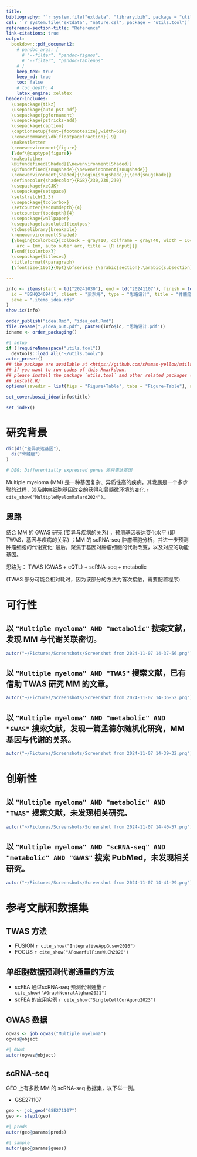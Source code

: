 ```yaml
---
title: 
bibliography: '`r system.file("extdata", "library.bib", package = "utils.tool")`'
csl: '`r system.file("extdata", "nature.csl", package = "utils.tool")`'
reference-section-title: "Reference"
link-citations: true
output:
  bookdown::pdf_document2:
    # pandoc_args: [
      # "--filter", "pandoc-fignos",
      # "--filter", "pandoc-tablenos"
    # ]
    keep_tex: true
    keep_md: true
    toc: false
    # toc_depth: 4
    latex_engine: xelatex
header-includes:
  \usepackage{tikz}
  \usepackage{auto-pst-pdf}
  \usepackage{pgfornament}
  \usepackage{pstricks-add}
  \usepackage{caption}
  \captionsetup{font={footnotesize},width=6in}
  \renewcommand{\dblfloatpagefraction}{.9}
  \makeatletter
  \renewenvironment{figure}
  {\def\@captype{figure}}
  \makeatother
  \@ifundefined{Shaded}{\newenvironment{Shaded}}
  \@ifundefined{snugshade}{\newenvironment{snugshade}}
  \renewenvironment{Shaded}{\begin{snugshade}}{\end{snugshade}}
  \definecolor{shadecolor}{RGB}{230,230,230}
  \usepackage{xeCJK}
  \usepackage{setspace}
  \setstretch{1.3} 
  \usepackage{tcolorbox}
  \setcounter{secnumdepth}{4}
  \setcounter{tocdepth}{4}
  \usepackage{wallpaper}
  \usepackage[absolute]{textpos}
  \tcbuselibrary{breakable}
  \renewenvironment{Shaded}
  {\begin{tcolorbox}[colback = gray!10, colframe = gray!40, width = 16cm,
    arc = 1mm, auto outer arc, title = {R input}]}
  {\end{tcolorbox}}
  \usepackage{titlesec}
  \titleformat{\paragraph}
  {\fontsize{10pt}{0pt}\bfseries} {\arabic{section}.\arabic{subsection}.\arabic{subsubsection}.\arabic{paragraph}} {1em} {} []

---
```



```r
info <- items(start = td("20241030"), end = td("20241107"), finish = td("20241107"),
  id = "BSHQ240941", client = "梁东海", type = "思路设计", title = "骨髓瘤思路设计",
  save = ".items_idea.rds"
)
show.ic(info)

order_publish("idea.Rmd", "idea_out.Rmd")
file.rename("./idea_out.pdf", paste0(info$id, "思路设计.pdf"))
idname <- order_packaging()
```

```r
#| setup
if (!requireNamespace("utils.tool"))
  devtools::load_all("~/utils.tool/")
autor_preset()
## the package are available at <https://github.com/shaman-yellow/utils.tool>
## if you want to run codes of this Rmarkdown,
## please install the package `utils.tool` and other related packages (run
## install.R)
options(savedir = list(figs = "Figure+Table", tabs = "Figure+Table"), autor_asis = F)
```

```r
set_cover.bosai_idea(info$title)
```

```r
set_index()
```

# 研究背景 {#abstract}

```r
dic(di("差异表达基因"),
  di("骨髓瘤")
)

# DEG: Differentially expressed genes 差异表达基因
```

Multiple myeloma (MM) 是一种基因复杂、异质性高的疾病，其发展是一个多步骤的过程，涉及肿瘤细胞基因改变的获得和骨髓微环境的变化 `r cite_show("MultipleMyelomMalard2024")`。

## 思路 {#introduction}

结合 MM 的 GWAS 研究 (变异与疾病的关系) ，预测基因表达变化水平 (即TWAS，基因与疾病的关系) ；MM 的 scRNA-seq 肿瘤细胞分析，并进一步预测肿瘤细胞的代谢变化; 最后，聚焦于基因对肿瘤细胞的代谢改变，以及对应的功能基因。

思路为： TWAS (GWAS + eQTL)  + scRNA-seq + metabolic

(TWAS 部分可能会相对耗时，因为该部分的方法为首次接触，需要配置程序)

# 可行性 {#methods}

## 以 `"Multiple myeloma" AND "metabolic"` 搜索文献，发现 MM 与代谢关联密切。

```r
autor("~/Pictures/Screenshots/Screenshot from 2024-11-07 14-37-56.png")
```

## 以 `"Multiple myeloma" AND "TWAS"` 搜索文献，已有借助 TWAS 研究 MM 的文章。

```r
autor("~/Pictures/Screenshots/Screenshot from 2024-11-07 14-36-52.png")
```

## 以 `"Multiple myeloma" AND "metabolic" AND "GWAS"` 搜索文献，发现一篇孟德尔随机化研究，MM 基因与代谢的关系。

```r
autor("~/Pictures/Screenshots/Screenshot from 2024-11-07 14-39-32.png")
```

# 创新性 {#results}

## 以 `"Multiple myeloma" AND "metabolic" AND "TWAS"` 搜索文献，未发现相关研究。

```r
autor("~/Pictures/Screenshots/Screenshot from 2024-11-07 14-40-57.png")
```

## 以 `"Multiple myeloma" AND "scRNA-seq" AND "metabolic" AND "GWAS"` 搜索 PubMed，未发现相关研究。

```r
autor("~/Pictures/Screenshots/Screenshot from 2024-11-07 14-41-29.png")
```

# 参考文献和数据集 {#workflow}

## TWAS 方法

- FUSION `r cite_show("IntegrativeAppGusev2016")`
- FOCUS `r cite_show("APowerfulFineWuCh2020")`

## 单细胞数据预测代谢通量的方法

- scFEA 通过scRNA-seq 预测代谢通量 `r cite_show("AGraphNeuralAlgham2021")`
- scFEA 的应用实例 `r cite_show("SingleCellCorAgoro2023")`

## GWAS 数据

```r
ogwas <- job_ogwas("Multiple myeloma")
ogwas@object
```

```r
#| GWAS
autor(ogwas@object)
```

## scRNA-seq

GEO 上有多数 MM 的 scRNA-seq 数据集，以下举一例。

- GSE271107

```r
geo <- job_geo("GSE271107")
geo <- step1(geo)
```

```r
#| prods
autor(geo@params$prods)
```

```r
#| sample
autor(geo@params$guess)
```


